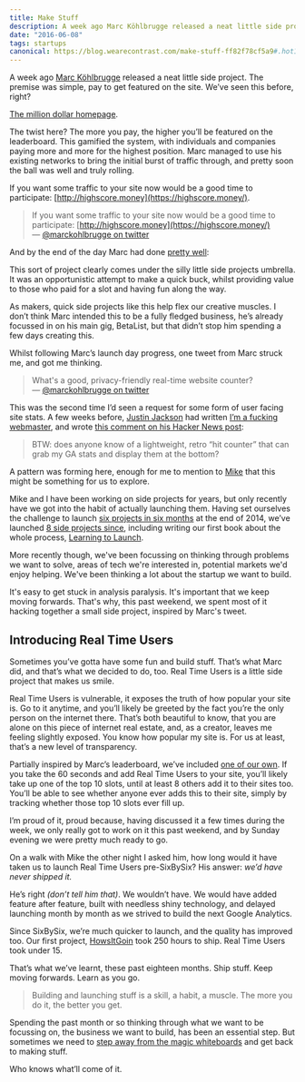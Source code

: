 ```yaml
---
title: Make Stuff
description: A week ago Marc Köhlbrugge released a neat little side project. The premise was simple, pay to get featured on the site. We’ve seen this before, right?
date: "2016-06-08"
tags: startups
canonical: https://blog.wearecontrast.com/make-stuff-ff82f78cf5a9#.hot1riz4n
---
```


A week ago [Marc Köhlbrugge](https://twitter.com/marckohlbrugge) released a neat little side project. The premise was simple, pay to get featured on the site. We’ve seen this before, right?

[The million dollar homepage](http://www.milliondollarhomepage.com/).

The twist here? The more you pay, the higher you’ll be featured on the leaderboard. This gamified the system, with individuals and companies paying more and more for the highest position. Marc managed to use his existing networks to bring the initial burst of traffic through, and pretty soon the ball was well and truly rolling.

If you want some traffic to your site now would be a good time to participate: [http://highscore.money](https://highscore.money/).

> If you want some traffic to your site now would be a good time to participate: [http://highscore.money](https://highscore.money/)  
> — [@marckohlbrugge on twitter](https://twitter.com/marckohlbrugge?ref_src=twsrc%5Etfw)

And by the end of the day Marc had done [pretty well](https://medium.com/@marckohlbrugge/how-i-made-2-251-in-1-day-with-highscore-money-dd56b35b2681#.i58k99t77):

This sort of project clearly comes under the silly little side projects umbrella. It was an opportunistic attempt to make a quick buck, whilst providing value to those who paid for a slot and having fun along the way.

As makers, quick side projects like this help flex our creative muscles. I don’t think Marc intended this to be a fully fledged business, he’s already focussed in on his main gig, BetaList, but that didn’t stop him spending a few days creating this.

Whilst following Marc’s launch day progress, one tweet from Marc struck me, and got me thinking.

> What's a good, privacy-friendly real-time website counter?  
> — [@marckohlbrugge on twitter](https://twitter.com/marckohlbrugge/status/737388891246891008?ref_src=twsrc%5Etfw)

This was the second time I’d seen a request for some form of user facing site stats. A few weeks before, [Justin Jackson](https://twitter.com/mijustin) had written [I’m a fucking webmaster](https://justinjackson.ca/webmaster/), and wrote [this comment on his Hacker News post](https://news.ycombinator.com/item?id=11685868):

> BTW: does anyone know of a lightweight, retro “hit counter” that can grab my GA stats and display them at the bottom?

A pattern was forming here, enough for me to mention to [Mike](https://twitter.com/mikeaag) that this might be something for us to explore.

Mike and I have been working on side projects for years, but only recently have we got into the habit of actually launching them. Having set ourselves the challenge to launch [six projects in six months](https://blog.wearecontrast.com/introducing-sixbysix-217d608362#.gpqkok2i1) at the end of 2014, we’ve launched [8 side projects since](https://www.producthunt.com/@mikeaag/collections/i-made-that), including writing our first book about the whole process, [Learning to Launch](https://learningtolaunch.co/).

More recently though, we've been focussing on thinking through problems we want to solve, areas of tech we're interested in, potential markets we'd enjoy helping. We've been thinking a lot about the startup we want to build.

It's easy to get stuck in analysis paralysis. It's important that we keep moving forwards. That's why, this past weekend, we spent most of it hacking together a small side project, inspired by Marc's tweet.

<EmailSubscribe />

## Introducing Real Time Users

Sometimes you’ve gotta have some fun and build stuff. That’s what Marc did, and that’s what we decided to do, too. Real Time Users is a little side project that makes us smile.

Real Time Users is vulnerable, it exposes the truth of how popular your site is. Go to it anytime, and you’ll likely be greeted by the fact you’re the only person on the internet there. That’s both beautiful to know, that you are alone on this piece of internet real estate, and, as a creator, leaves me feeling slightly exposed. You know how popular my site is. For us at least, that’s a new level of transparency.

Partially inspired by Marc’s leaderboard, we’ve included [one of our own](https://realtimeusers.bycontrast.co/leaderboard). If you take the 60 seconds and add Real Time Users to your site, you’ll likely take up one of the top 10 slots, until at least 8 others add it to their sites too. You’ll be able to see whether anyone ever adds this to their site, simply by tracking whether those top 10 slots ever fill up.

I’m proud of it, proud because, having discussed it a few times during the week, we only really got to work on it this past weekend, and by Sunday evening we were pretty much ready to go.

On a walk with Mike the other night I asked him, how long would it have taken us to launch Real Time Users pre-SixBySix? His answer: _we’d have never shipped it._

He’s right _(don’t tell him that)_. We wouldn’t have. We would have added feature after feature, built with needless shiny technology, and delayed launching month by month as we strived to build the next Google Analytics.

Since SixBySix, we’re much quicker to launch, and the quality has improved too. Our first project, [HowsItGoin](http://howsitgo.in/) took 250 hours to ship. Real Time Users took under 15.

That’s what we’ve learnt, these past eighteen months. Ship stuff. Keep moving forwards. Learn as you go.

> Building and launching stuff is a skill, a habit, a muscle. The more you do it, the better you get.

Spending the past month or so thinking through what we want to be focussing on, the business we want to build, has been an essential step. But sometimes we need to [step away from the magic whiteboards](https://twitter.com/FredRivett/status/737384708024238084) and get back to making stuff.

Who knows what’ll come of it.
